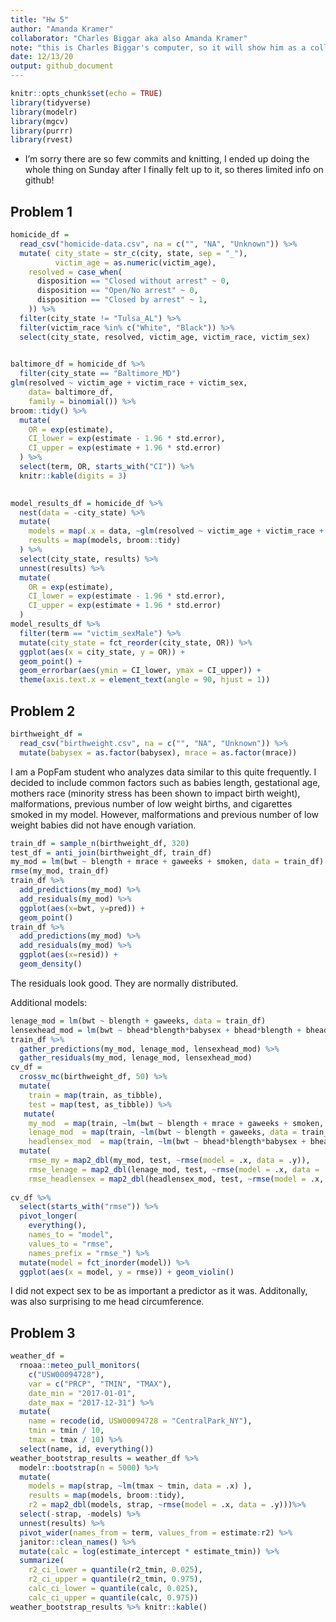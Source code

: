 ```yaml
---
title: "Hw 5"
author: "Amanda Kramer"
collaborator: "Charles Biggar aka also Amanda Kramer"
note: "this is Charles Biggar's computer, so it will show him as a collaborator"
date: 12/13/20
output: github_document
---
```


```r
knitr::opts_chunk$set(echo = TRUE)
library(tidyverse)
library(modelr)
library(mgcv)
library(purrr)
library(rvest)
```

* I'm sorry there are so few commits and knitting, I ended up doing the whole thing on Sunday after I finally felt up to it, so theres limited info on github!


## Problem 1

```r
homicide_df = 
  read_csv("homicide-data.csv", na = c("", "NA", "Unknown")) %>%
  mutate( city_state = str_c(city, state, sep = "_"),
          victim_age = as.numeric(victim_age),
    resolved = case_when(
      disposition == "Closed without arrest" ~ 0,
      disposition == "Open/No arrest" ~ 0,
      disposition == "Closed by arrest" ~ 1,
    )) %>%
  filter(city_state != "Tulsa_AL") %>%
  filter(victim_race %in% c("White", "Black")) %>%
  select(city_state, resolved, victim_age, victim_race, victim_sex)
  
```

```r
baltimore_df = homicide_df %>%
  filter(city_state == "Baltimore_MD")
glm(resolved ~ victim_age + victim_race + victim_sex, 
    data= baltimore_df,
    family = binomial()) %>%
broom::tidy() %>%
  mutate(
    OR = exp(estimate),
    CI_lower = exp(estimate - 1.96 * std.error),
    CI_upper = exp(estimate + 1.96 * std.error)
  ) %>%
  select(term, OR, starts_with("CI")) %>%
  knitr::kable(digits = 3)
  
```


```r
model_results_df = homicide_df %>%
  nest(data = -city_state) %>%
  mutate(
    models = map(.x = data, ~glm(resolved ~ victim_age + victim_race + victim_sex, data= .x, family = binomial())), 
    results = map(models, broom::tidy)
  ) %>%
  select(city_state, results) %>%
  unnest(results) %>%
  mutate(
    OR = exp(estimate),
    CI_lower = exp(estimate - 1.96 * std.error),
    CI_upper = exp(estimate + 1.96 * std.error)
  )
model_results_df %>%
  filter(term == "victim_sexMale") %>%
  mutate(city_state = fct_reorder(city_state, OR)) %>%
  ggplot(aes(x = city_state, y = OR)) +
  geom_point() +
  geom_errorbar(aes(ymin = CI_lower, ymax = CI_upper)) +
  theme(axis.text.x = element_text(angle = 90, hjust = 1))
```

## Problem 2
```r
birthweight_df = 
  read_csv("birthweight.csv", na = c("", "NA", "Unknown")) %>%
  mutate(babysex = as.factor(babysex), mrace = as.factor(mrace))
```

I am a PopFam student who analyzes data similar to this quite frequently. I decided to include common factors such as babies length, gestational age, mothers race (minority stress has been shown to impact birth weight), malformations, previous number of low weight births, and cigarettes smoked in my model. However, malformations and previous number of low weight babies did not have enough variation. 

```r
train_df = sample_n(birthweight_df, 320)
test_df = anti_join(birthweight_df, train_df)
my_mod = lm(bwt ~ blength + mrace + gaweeks + smoken, data = train_df)
rmse(my_mod, train_df)
train_df %>% 
  add_predictions(my_mod) %>%
  add_residuals(my_mod) %>%
  ggplot(aes(x=bwt, y=pred)) +
  geom_point()
train_df %>% 
  add_predictions(my_mod) %>%
  add_residuals(my_mod) %>%
  ggplot(aes(x=resid)) +
  geom_density()
```
The residuals look good. They are normally distributed.

Additional models:

```r
lenage_mod = lm(bwt ~ blength + gaweeks, data = train_df)
lensexhead_mod = lm(bwt ~ bhead*blength*babysex + bhead*blength + bhead*babysex + blength*babysex, data= train_df)
train_df %>% 
  gather_predictions(my_mod, lenage_mod, lensexhead_mod) %>%
  gather_residuals(my_mod, lenage_mod, lensexhead_mod)
cv_df = 
  crossv_mc(birthweight_df, 50) %>%
  mutate(
    train = map(train, as_tibble),
    test = map(test, as_tibble)) %>%
   mutate(
    my_mod  = map(train, ~lm(bwt ~ blength + mrace + gaweeks + smoken, data = train_df)),
    lenage_mod  = map(train, ~lm(bwt ~ blength + gaweeks, data = train_df)),
    headlensex_mod  = map(train, ~lm(bwt ~ bhead*blength*babysex + bhead*blength + bhead*babysex + blength*babysex, data= train_df))) %>% 
  mutate(
    rmse_my = map2_dbl(my_mod, test, ~rmse(model = .x, data = .y)),
    rmse_lenage = map2_dbl(lenage_mod, test, ~rmse(model = .x, data = .y)),
    rmse_headlensex = map2_dbl(headlensex_mod, test, ~rmse(model = .x, data = .y)))
  
cv_df %>% 
  select(starts_with("rmse")) %>% 
  pivot_longer(
    everything(),
    names_to = "model", 
    values_to = "rmse",
    names_prefix = "rmse_") %>% 
  mutate(model = fct_inorder(model)) %>% 
  ggplot(aes(x = model, y = rmse)) + geom_violin()
```


I did not expect sex to be as important a predictor as it was. Additonally, was also surprising to me head circumference.

## Problem 3
```r
weather_df = 
  rnoaa::meteo_pull_monitors(
    c("USW00094728"),
    var = c("PRCP", "TMIN", "TMAX"), 
    date_min = "2017-01-01",
    date_max = "2017-12-31") %>%
  mutate(
    name = recode(id, USW00094728 = "CentralPark_NY"),
    tmin = tmin / 10,
    tmax = tmax / 10) %>%
  select(name, id, everything())
weather_bootstrap_results = weather_df %>% 
  modelr::bootstrap(n = 5000) %>% 
  mutate(
    models = map(strap, ~lm(tmax ~ tmin, data = .x) ),
    results = map(models, broom::tidy),
    r2 = map2_dbl(models, strap, ~rmse(model = .x, data = .y)))%>%
  select(-strap, -models) %>% 
  unnest(results) %>% 
  pivot_wider(names_from = term, values_from = estimate:r2) %>% 
  janitor::clean_names() %>%
  mutate(calc = log(estimate_intercept * estimate_tmin)) %>%
  summarize(
    r2_ci_lower = quantile(r2_tmin, 0.025), 
    r2_ci_upper = quantile(r2_tmin, 0.975),
    calc_ci_lower = quantile(calc, 0.025), 
    calc_ci_upper = quantile(calc, 0.975)) 
weather_bootstrap_results %>% knitr::kable()
```

